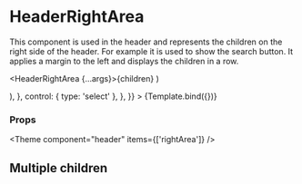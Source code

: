 
<Meta title="Components/Header/HeaderRightArea" component={HeaderRightArea} />

# HeaderRightArea

This component is used in the header and represents the children on the right side of the header. For example it is used to show the search button.
It applies a margin to the left and displays the children in a row.

  <HeaderRightArea {...args}>{children}</HeaderRightArea>
)

<Canvas>
  <Story
    name="Default"
    args={{ children: 'HeaderButtonIcon' }}
    argTypes={{
      children: {
        options: ['HeaderButtonIcon'],
        mapping: {
          HeaderButtonIcon: (
            <HeaderButtonIcon
              icon={IconEditOutlinedFilled}
              label="Edit"
              onClick={action('onClick')}
            />
          ),
        },
        control: { type: 'select' },
      },
    }}
  >
    {Template.bind({})}
  </Story>
</Canvas>

### Props

<ArgsTable story="Default" />



<Theme component="header" items={['rightArea']} />

## Multiple children

<Canvas>
  <Story name="Multiple children">
    <HeaderRightArea>
      <HeaderButtonIcon
        icon={IconEditOutlinedFilled}
        label="Edit"
        onClick={action('onClick')}
      />
      <HeaderButtonIcon
        icon={IconAddOutlinedFilled}
        label="Add"
        onClick={action('onClick')}
      />
    </HeaderRightArea>
  </Story>
</Canvas>
